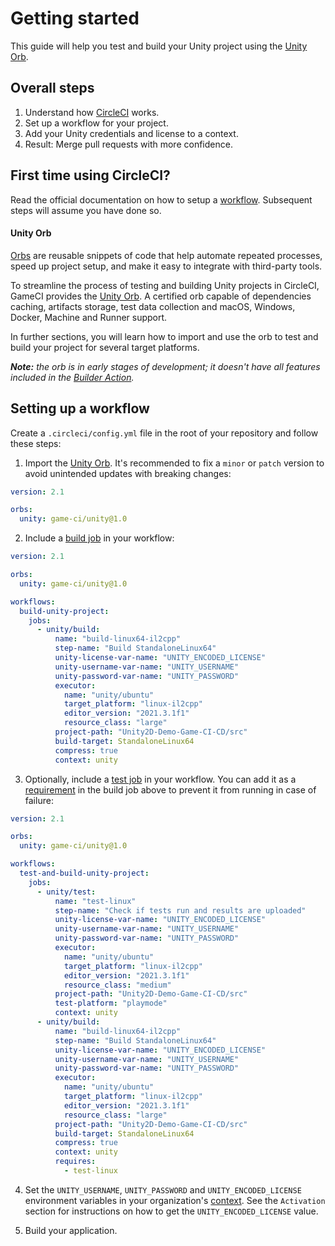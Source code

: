 # Getting started

This guide will help you test and build your Unity project using the [Unity Orb](https://circleci.com/developer/orbs/orb/game-ci/unity). 

## Overall steps

1. Understand how [CircleCI](https://circleci.com/docs/getting-started) works.
2. Set up a workflow for your project.
3. Add your Unity credentials and license to a context.
4. Result: Merge pull requests with more confidence.

## First time using CircleCI?

Read the official documentation on how to setup a [workflow](https://circleci.com/docs/getting-started). Subsequent steps will assume you have done so.

#### Unity Orb

[Orbs](https://circleci.com/orbs/) are reusable snippets of code that help automate repeated processes, speed up project setup, and make it easy to integrate with third-party tools.

To streamline the process of testing and building Unity projects in CircleCI, GameCI provides the [Unity Orb](https://circleci.com/developer/orbs/orb/game-ci/unity). A certified orb capable of dependencies caching, artifacts storage, test data collection and macOS, Windows, Docker, Machine and Runner support. 

In further sections, you will learn how to import and use the orb to test and build your project for several target platforms.

_**Note:** the orb is in early stages of development; it doesn't have all features included in the [Builder Action](https://github.com/game-ci/unity-builder)._

## Setting up a workflow

Create a `.circleci/config.yml` file in the root of your repository and follow these steps:

1. Import the [Unity Orb](https://circleci.com/developer/orbs/orb/game-ci/unity). It's recommended to fix a `minor` or `patch` version to avoid unintended updates with breaking changes:

```yaml
version: 2.1

orbs:
  unity: game-ci/unity@1.0
```

2. Include a [build job](https://circleci.com/developer/orbs/orb/game-ci/unity#jobs-build) in your workflow:
```yaml
version: 2.1

orbs:
  unity: game-ci/unity@1.0

workflows:
  build-unity-project:
    jobs:
      - unity/build:
          name: "build-linux64-il2cpp"
          step-name: "Build StandaloneLinux64"
          unity-license-var-name: "UNITY_ENCODED_LICENSE"
          unity-username-var-name: "UNITY_USERNAME"
          unity-password-var-name: "UNITY_PASSWORD"
          executor:
            name: "unity/ubuntu"
            target_platform: "linux-il2cpp"
            editor_version: "2021.3.1f1"
            resource_class: "large"
          project-path: "Unity2D-Demo-Game-CI-CD/src"
          build-target: StandaloneLinux64
          compress: true
          context: unity
```

3. Optionally, include a [test job](https://circleci.com/developer/orbs/orb/game-ci/unity#jobs-test) in your workflow. You can add it as a [requirement](https://circleci.com/docs/configuration-reference#requires) in the build job above to prevent it from running in case of failure:

```yaml
version: 2.1

orbs:
  unity: game-ci/unity@1.0

workflows:
  test-and-build-unity-project:
    jobs:
      - unity/test:
          name: "test-linux"
          step-name: "Check if tests run and results are uploaded"
          unity-license-var-name: "UNITY_ENCODED_LICENSE"
          unity-username-var-name: "UNITY_USERNAME"
          unity-password-var-name: "UNITY_PASSWORD"
          executor:
            name: "unity/ubuntu"
            target_platform: "linux-il2cpp"
            editor_version: "2021.3.1f1"
            resource_class: "medium"
          project-path: "Unity2D-Demo-Game-CI-CD/src"
          test-platform: "playmode"
          context: unity
      - unity/build:
          name: "build-linux64-il2cpp"
          step-name: "Build StandaloneLinux64"
          unity-license-var-name: "UNITY_ENCODED_LICENSE"
          unity-username-var-name: "UNITY_USERNAME"
          unity-password-var-name: "UNITY_PASSWORD"
          executor:
            name: "unity/ubuntu"
            target_platform: "linux-il2cpp"
            editor_version: "2021.3.1f1"
            resource_class: "large"
          project-path: "Unity2D-Demo-Game-CI-CD/src"
          build-target: StandaloneLinux64
          compress: true
          context: unity
          requires:
            - test-linux
```

4. Set the `UNITY_USERNAME`, `UNITY_PASSWORD` and `UNITY_ENCODED_LICENSE` environment variables in your organization's [context](https://circleci.com/docs/contexts). See the `Activation` section for instructions on how to get the `UNITY_ENCODED_LICENSE` value.

5. Build your application.